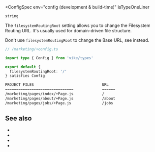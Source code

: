 
<ConfigSpec
  env="config (development & build-time)"
  isTypeOneLiner
>
```js
string
```
</ConfigSpec>

The `filesystemRoutingRoot` setting allows you to change the <Link href="/filesystem-routing">Filesystem Routing</Link> URL. It's usually used for <Link href="/routing#domain-driven-file-structure">domain-driven file structure</Link>.

<Warning>Don't use `filesystemRoutingRoot` to change the Base URL, see <Link href="/base-url" /> instead.</Warning>

```ts
// /marketing/+config.ts

import type { Config } from 'vike/types'

export default {
  filesystemRoutingRoot: '/'
} satisfies Config
```

```bash
PROJECT FILES                               URL
===============================             ======
/marketing/pages/index/+Page.js             /
/marketing/pages/about/+Page.js             /about
/marketing/pages/jobs/+Page.js              /jobs
```

## See also

- <Link href="/routing#domain-driven-file-structure" />
- <Link href="/filesystem-routing" />
- <Link href="/base-url" />
- <Link href="/settings" />
